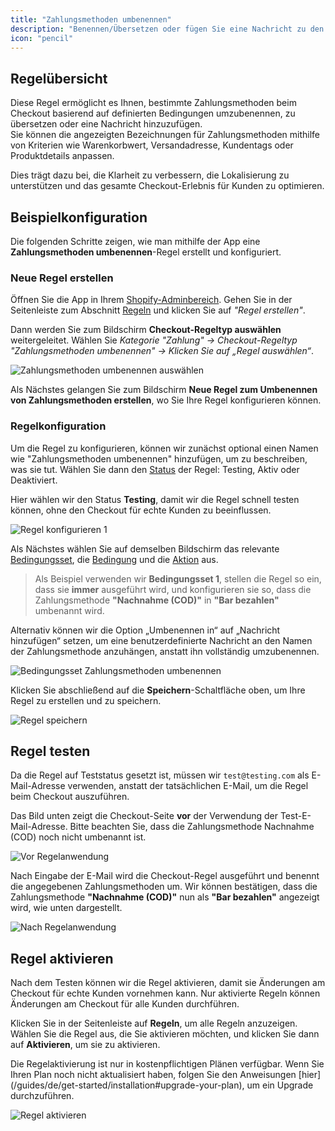 ```yaml
---
title: "Zahlungsmethoden umbenennen"
description: "Benennen/Übersetzen oder fügen Sie eine Nachricht zu den ausgewählten Zahlungsmethoden beim Checkout unter bestimmten Bedingungen hinzu."
icon: "pencil"
---
```


## Regelübersicht

Diese Regel ermöglicht es Ihnen, bestimmte Zahlungsmethoden beim Checkout basierend auf definierten Bedingungen umzubenennen, zu übersetzen oder eine Nachricht hinzuzufügen.  
Sie können die angezeigten Bezeichnungen für Zahlungsmethoden mithilfe von Kriterien wie Warenkorbwert, Versandadresse, Kundentags oder Produktdetails anpassen.

Dies trägt dazu bei, die Klarheit zu verbessern, die Lokalisierung zu unterstützen und das gesamte Checkout-Erlebnis für Kunden zu optimieren.

## Beispielkonfiguration

Die folgenden Schritte zeigen, wie man mithilfe der App eine **Zahlungsmethoden umbenennen**-Regel erstellt und konfiguriert.

### Neue Regel erstellen

Öffnen Sie die App in Ihrem [Shopify-Adminbereich](/guides/de/get-started/installation#go-to-the-app). Gehen Sie in der Seitenleiste zum Abschnitt [Regeln](/guides/de/get-started/quickstart#create-a-sample-rule) und klicken Sie auf _"Regel erstellen"_.

Dann werden Sie zum Bildschirm **Checkout-Regeltyp auswählen** weitergeleitet. Wählen Sie _Kategorie "Zahlung" → Checkout-Regeltyp "Zahlungsmethoden umbenennen" → Klicken Sie auf „Regel auswählen“_.

<img
  src="/images/essentials/payment/select-rename-payment-methods.webp"
  alt="Zahlungsmethoden umbenennen auswählen"
/>

Als Nächstes gelangen Sie zum Bildschirm **Neue Regel zum Umbenennen von Zahlungsmethoden erstellen**, wo Sie Ihre Regel konfigurieren können.

### Regelkonfiguration

Um die Regel zu konfigurieren, können wir zunächst optional einen Namen wie "Zahlungsmethoden umbenennen" hinzufügen, um zu beschreiben, was sie tut. Wählen Sie dann den [Status](/guides/de/get-started/concepts#status) der Regel: Testing, Aktiv oder Deaktiviert.

Hier wählen wir den Status **Testing**, damit wir die Regel schnell testen können, ohne den Checkout für echte Kunden zu beeinflussen.

<img
  src="/images/essentials/payment/rule-configure-1-rename-payment-methods.webp"
  alt="Regel konfigurieren 1"
/>

Als Nächstes wählen Sie auf demselben Bildschirm das relevante [Bedingungsset](/guides/de/get-started/concepts#condition-set), die [Bedingung](/guides/de/get-started/concepts#conditions-when) und die [Aktion](/guides/de/get-started/concepts#action-what) aus.

> Als Beispiel verwenden wir **Bedingungsset 1**, stellen die Regel so ein, dass sie **immer** ausgeführt wird, und konfigurieren sie so, dass die Zahlungsmethode **"Nachnahme (COD)"** in **"Bar bezahlen"** umbenannt wird.

Alternativ können wir die Option „Umbenennen in“ auf „Nachricht hinzufügen“ setzen, um eine benutzerdefinierte Nachricht an den Namen der Zahlungsmethode anzuhängen, anstatt ihn vollständig umzubenennen.

<img
  src="/images/essentials/payment/condition-set-rename-payment-methods.webp"
  alt="Bedingungsset Zahlungsmethoden umbenennen"
/>

Klicken Sie abschließend auf die <b>Speichern</b>-Schaltfläche oben, um Ihre Regel zu erstellen und zu speichern.

<img src="/images/shared/save-rule.webp" alt="Regel speichern" />

## Regel testen

Da die Regel auf Teststatus gesetzt ist, müssen wir `test@testing.com` als E-Mail-Adresse verwenden, anstatt der tatsächlichen E-Mail, um die Regel beim Checkout auszuführen.

<Warning>
  Das Bild unten zeigt die Checkout-Seite <b>vor</b> der Verwendung der
  Test-E-Mail-Adresse. Bitte beachten Sie, dass die Zahlungsmethode Nachnahme
  (COD) noch nicht umbenannt ist.
</Warning>

<img
  src="/images/essentials/payment/before-rule-apply-payment-methods.webp"
  alt="Vor Regelanwendung"
/>

Nach Eingabe der E-Mail wird die Checkout-Regel ausgeführt und benennt die angegebenen Zahlungsmethoden um. Wir können bestätigen, dass die Zahlungsmethode **"Nachnahme (COD)"** nun als **"Bar bezahlen"** angezeigt wird, wie unten dargestellt.

<img
  src="/images/essentials/payment/after-rule-apply-rename-payment-methods.webp"
  alt="Nach Regelanwendung"
/>

## Regel aktivieren

Nach dem Testen können wir die Regel aktivieren, damit sie Änderungen am Checkout für echte Kunden vornehmen kann. Nur aktivierte Regeln können Änderungen am Checkout für alle Kunden durchführen.

Klicken Sie in der Seitenleiste auf **Regeln**, um alle Regeln anzuzeigen. Wählen Sie die Regel aus, die Sie aktivieren möchten, und klicken Sie dann auf **Aktivieren**, um sie zu aktivieren.

<Warning>
  Die Regelaktivierung ist nur in kostenpflichtigen Plänen verfügbar. Wenn Sie
  Ihren Plan noch nicht aktualisiert haben, folgen Sie den Anweisungen
  [hier](/guides/de/get-started/installation#upgrade-your-plan), um ein Upgrade
  durchzuführen.
</Warning>

<img
  src="/images/essentials/payment/activate-the-rule-rename-payment-methods.webp"
  alt="Regel aktivieren"
/>
